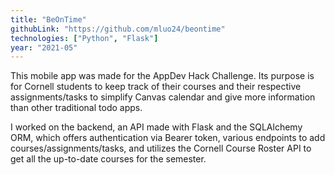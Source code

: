 ```yaml
---
title: "BeOnTime"
githubLink: "https://github.com/mluo24/beontime"
technologies: ["Python", "Flask"]
year: "2021-05"
---
```


This mobile app was made for the <Link href="https://www.cornellappdev.com/courses/hack-challenge" target="_blank">AppDev Hack Challenge</Link>.
Its purpose is for Cornell students to keep track of their courses and their respective assignments/tasks to simplify Canvas calendar and give more information than other traditional todo apps.

I worked on the backend, an API made with Flask and the SQLAlchemy ORM, which offers authentication via Bearer token, various endpoints to add courses/assignments/tasks,
and utilizes the <Link href="https://classes.cornell.edu/content/SP22/api-details" target="_blank">Cornell Course Roster API</Link> to get all the up-to-date courses for the semester.
